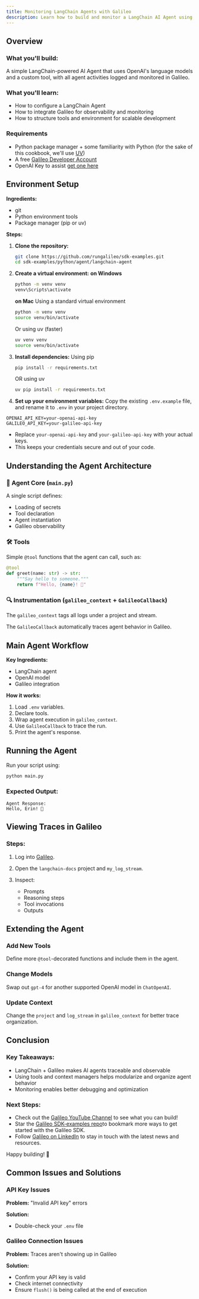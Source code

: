 ```yaml
---
title: Monitoring LangChain Agents with Galileo
description: Learn how to build and monitor a LangChain AI Agent using Galileo for tracing and observability.
---
```


## Overview

### What you'll build:

A simple LangChain-powered AI Agent that uses OpenAI's language models and a custom tool, with all agent activities logged and monitored in Galileo.

### What you'll learn:

- How to configure a LangChain Agent
- How to integrate Galileo for observability and monitoring
- How to structure tools and environment for scalable development

### Requirements

- Python package manager + some familiarity with Python (for the sake of this cookbook, we'll use [UV](https://docs.astral.sh/uv/))
- A free [Galileo Developer Account](https://app.galileo.ai)
- OpenAI Key to assist [get one here](https://platform.openai.com/api-keys)

## Environment Setup

**Ingredients:**

- git
- Python environment tools
- Package manager (pip or uv)

**Steps:**


1. **Clone the repository:**

   ```bash
   git clone https://github.com/rungalileo/sdk-examples.git
   cd sdk-examples/python/agent/langchain-agent
   ```

2. **Create a virtual environment:**
   **on Windows**

   ```bash
   python -m venv venv
   venv\Scripts\activate
   ```

   **on Mac**
   Using a standard virtual environment

   ```bash
   python -m venv venv
   source venv/bin/activate
   ```

   Or using uv (faster)

   ```bash
   uv venv venv
   source venv/bin/activate
   ```

2. **Install dependencies:**
  Using pip

   ```bash
   pip install -r requirements.txt
   ```

   OR using uv

   ```bash
   uv pip install -r requirements.txt
   ```

3. **Set up your environment variables:**
Copy the existing `.env.example` file, and rename it to `.env` in your project directory. 

```
OPENAI_API_KEY=your-openai-api-key
GALILEO_API_KEY=your-galileo-api-key
```

- Replace `your-openai-api-key` and `your-galileo-api-key` with your actual keys.
- This keeps your credentials secure and out of your code.
## Understanding the Agent Architecture

### 🧠 Agent Core (`main.py`)

A single script defines:

- Loading of secrets
- Tool declaration
- Agent instantiation
- Galileo observability

### 🛠️ Tools

Simple `@tool` functions that the agent can call, such as:

```python
@tool
def greet(name: str) -> str:
    """Say hello to someone."""
    return f"Hello, {name}! 👋"
```

### 🔍 Instrumentation (`galileo_context` + `GalileoCallback`)

The `galileo_context` tags all logs under a project and stream.

The `GalileoCallback` automatically traces agent behavior in Galileo.

## Main Agent Workflow

**Key Ingredients:**

- LangChain agent
- OpenAI model
- Galileo integration

**How it works:**

1. Load `.env` variables.
2. Declare tools.
3. Wrap agent execution in `galileo_context`.
4. Use `GalileoCallback` to trace the run.
5. Print the agent's response.

## Running the Agent

Run your script using:

```bash
python main.py
```

### Expected Output:

```
Agent Response:
Hello, Erin! 👋
```

## Viewing Traces in Galileo

### Steps:

1. Log into [Galileo](https://app.galileo.ai).
2. Open the `langchain-docs` project and `my_log_stream`.
3. Inspect:

   - Prompts
   - Reasoning steps
   - Tool invocations
   - Outputs

## Extending the Agent

### Add New Tools

Define more `@tool`-decorated functions and include them in the agent.

### Change Models

Swap out `gpt-4` for another supported OpenAI model in `ChatOpenAI`.

### Update Context

Change the `project` and `log_stream` in `galileo_context` for better trace organization.

## Conclusion

### Key Takeaways:

- LangChain + Galileo makes AI agents traceable and observable
- Using tools and context managers helps modularize and organize agent behavior
- Monitoring enables better debugging and optimization

### Next Steps:
- Check out the [Galileo YouTube Channel](https://www.youtube.com/@rungalileo) to see what you can build!
- Star the [Galileo SDK-examples repo](https://github.com/rungalileo/sdk-examples)to bookmark more ways to get started with the Galileo SDK.
- Follow [Galileo on LinkedIn](https://www.linkedin.com/company/galileo-ai/) to stay in touch with the latest news and resources.

Happy building! 🚀

## Common Issues and Solutions

### API Key Issues

**Problem:** "Invalid API key" errors

**Solution:**
- Double-check your `.env` file

### Galileo Connection Issues

**Problem:** Traces aren't showing up in Galileo

**Solution:**
- Confirm your API key is valid
- Check internet connectivity
- Ensure `flush()` is being called at the end of execution

